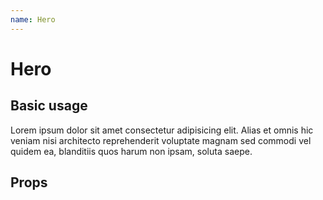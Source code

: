 ```yaml
---
name: Hero
---
```



# Hero

## Basic usage

<Playground>
    <ThemeProvider theme={theme}>
        <Hero
            title="Pycon 11"
            backgroundImage={{
                "fluid": {
                    "aspectRatio": 2.3446658851113718,
                    "src": "https://live.staticflickr.com/65535/33985680028_8eb0b570f9_h.jpg",
                    "sizes": "(max-width: 1600px) 100vw, 1600px"
                }
            }}
        >
            <p>
                Lorem ipsum dolor sit amet consectetur adipisicing elit. Alias et omnis
                hic veniam nisi architecto reprehenderit voluptate magnam sed commodi
                vel quidem ea, blanditiis quos harum non ipsam, soluta saepe.
            </p>
        </Hero>
    </ThemeProvider>

</Playground>

## Props

<Props of={Hero} />
